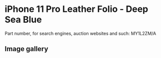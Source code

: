 # iPhone 11 Pro Leather Folio - Deep Sea Blue

Part number, for search engines, auction websites and such: MY1L2ZM/A

## Image gallery

<div style={{ width: "768px" }}>
  <GalleryComponent
    images={[
      {
        original: "/everysource/MY1L2",
        thumbnail: "/everypreview/MY1L2",
      },
      {
        original: "/everysource/MY1L2_AV1",
        thumbnail: "/everypreview/MY1L2_AV1",
      },
      {
        original: "/everysource/MY1L2_AV2",
        thumbnail: "/everypreview/MY1L2_AV2",
      },
      {
        original: "/everysource/MY1L2_AV3",
        thumbnail: "/everypreview/MY1L2_AV3",
      },
      {
        original: "/everysource/MY1L2_AV4",
        thumbnail: "/everypreview/MY1L2_AV4",
      },
      {
        original: "/everysource/MY1L2_AV5",
        thumbnail: "/everypreview/MY1L2_AV5",
      }
    ]}
  />
</div>